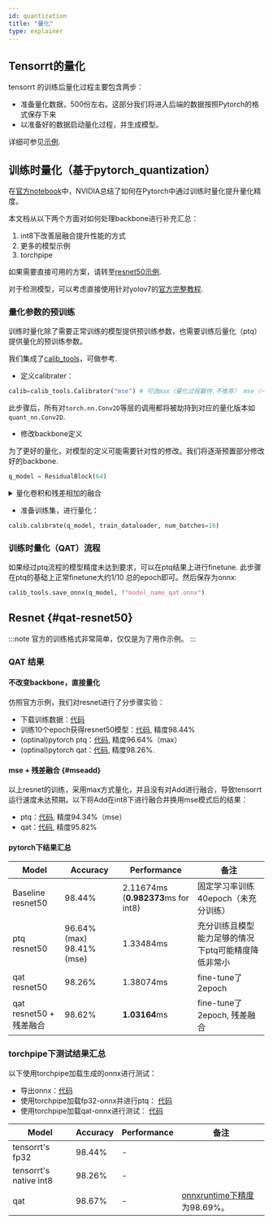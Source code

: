 ```yaml
---
id: quantization
title: "量化"
type: explainer
---
```



## Tensorrt的量化
tensorrt 的训练后量化过程主要包含两步：
- 准备量化数据，500份左右。这部分我们将进入后端的数据按照Pytorch的格式保存下来
- 以准备好的数据启动量化过程，并生成模型。

详细可参见[示例](https://g.hz.netease.com/deploy/torchpipe/-/tree/develop/examples/int8).

## 训练时量化（基于pytorch_quantization）
在[官方notebook](https://github.com/NVIDIA/TensorRT/blob/release/8.6/quickstart/quantization_tutorial/qat-ptq-workflow.ipynb)中，NVIDIA总结了如何在Pytorch中通过训练时量化提升量化精度。

本文档从以下两个方面对如何处理backbone进行补充汇总：
1. int8下改善层融合提升性能的方式
2. 更多的模型示例
3. torchpipe


如果需要直接可用的方案，请转至[resnet50示例](#qat-resnet50).

对于检测模型，可以考虑直接使用针对yolov7的[官方完整教程](https://github.com/NVIDIA-AI-IOT/yolo_deepstream/blob/main/yolov7_qat/doc/Guidance_of_QAT_performance_optimization.md).



### 量化参数的预训练

训练时量化除了需要正常训练的模型提供预训练参数，也需要训练后量化（ptq）提供量化的预训练参数。

我们集成了[calib_tools](https://g.hz.netease.com/deploy/torchpipe/-/blob/develop/examples/int8/qat/calib_tools.py)，可做参考.

- 定义calibrater：
```python
calib=calib_tools.Calibrator("mse") # 可选max（量化过程最快,不推荐） mse（一般准确率较好） entropy percentile
```
此步骤后，所有对`torch.nn.Conv2D`等层的调用都将被劫持到对应的量化版本如`quant_nn.Conv2D`.
- 修改backbone定义

为了更好的量化，对模型的定义可能需要针对性的修改。我们将逐渐预置部分修改好的backbone.
```python
q_model = ResidualBlock(64)
```
<details><summary>量化卷积和残差相加的融合</summary>


> ResidualBlock: 对于Add层，输入均是int8时，能比输入分别为fp32和int8更高效。


```python
class ResidualBlock(nn.Module):
    def __init__(self, num_channels):
        super(ResidualBlock, self).__init__()
        self.conv1 = nn.Conv2d(num_channels, num_channels, kernel_size=3, padding=1, bias=False)
        self.quant = quant
        if torch.nn.Conv2d is quant_nn.Conv2d:
            self.residual_quantizer = quant_nn.TensorQuantizer(quant_nn.QuantConv2d.default_quant_desc_input)
        self.relu1 = nn.ReLU(inplace=True)

    def forward(self, x):
        out = self.conv1(x)
        if hasattr(self, "residual_quantizer"):
            out = self.relu1(self.residual_quantizer(x)+out)
        else:
            out = self.relu1(x+out)
```

</details>

- 准备训练集，进行量化：
```python
calib.calibrate(q_model, train_dataloader, num_batches=16)
```
### 训练时量化（QAT）流程

如果经过ptq流程的模型精度未达到要求，可以在ptq结果上进行finetune. 此步骤在ptq的基础上正常finetune大约1/10 总的epoch即可。然后保存为onnx:
```python
calib_tools.save_onnx(q_model, f"model_name_qat.onnx")
```


## Resnet  {#qat-resnet50}



:::note
官方的训练格式非常简单，仅仅是为了用作示例。
:::





### QAT 结果

#### 不改变backbone，直接量化
仿照官方示例，我们对resnet进行了分步骤实验：

- 下载训练数据：[代码](https://g.hz.netease.com/deploy/torchpipe/-/blob/develop/examples/int8/qat/download_data.py)
- 训练10个epoch获得resnet50模型：[代码](https://g.hz.netease.com/deploy/torchpipe/-/blob/develop/examples/int8/qat/fp32_train.py), 精度98.44%
- (optinal)pytorch ptq：[代码](https://g.hz.netease.com/deploy/torchpipe/-/blob/develop/examples/int8/qat/ptq.py), 精度96.64%（max）
- (optinal)pytorch qat：[代码](https://g.hz.netease.com/deploy/torchpipe/-/blob/develop/examples/int8/qat/qat.py), 精度98.26%. 

#### mse + 残差融合 {#mseadd}

以上resnet的训练，采用max方式量化，并且没有对Add进行融合，导致tensorrt运行速度未达预期。以下将Add在int8下进行融合并换用mse模式后的结果：

- ptq：[代码](https://g.hz.netease.com/deploy/torchpipe/-/blob/develop/examples/int8/qat/ptq_merge_residual.py), 精度94.34%（mse）
- qat：[代码](https://g.hz.netease.com/deploy/torchpipe/-/blob/develop/examples/int8/qat/qat_merge_residual.py), 精度95.82%

#### pytorch下结果汇总
| Model                    | Accuracy |  Performance |备注 |
| ------------------------ | -------- | ----------- |----------- |
| Baseline resnet50    | 98.44%   | 2.11674ms (**0.982373**ms for int8)    | 固定学习率训练40epoch（未充分训练） |
| ptq resnet50    | 96.64%(max) 98.41%(mse)   | 1.33484ms     | 充分训练且模型能力足够的情况下ptq可能精度降低非常小|
| qat resnet50    | 98.26%   | 1.38074ms     |  fine-tune了2epoch|
| qat resnet50 + 残差融合   | 98.62%   | **1.03164**ms     |  fine-tune了2epoch, 残差融合|

### torchpipe下测试结果汇总
以下使用torchpipe加载生成的onnx进行测试：

- 导出onnx：[代码](https://g.hz.netease.com/deploy/torchpipe/-/blob/develop/examples/int8/qat/export_onnx_merge_residual.py)
- 使用torchpipe加载fp32-onnx并进行ptq： [代码](https://g.hz.netease.com/deploy/torchpipe/-/blob/develop/examples/int8/qat/torchpipe_ptq_test.py)
- 使用torchpipe加载qat-onnx进行测试： [代码](https://g.hz.netease.com/deploy/torchpipe/-/blob/develop/examples/int8/qat/torchpipe_qat_test.py)


| Model                    | Accuracy |  Performance |备注 |
| ------------------------ | -------- | ----------- |----------- |
| tensorrt's fp32 |98.44%  | -  | |
| tensorrt's native int8 |98.26%   | -  | |
| qat   | 98.67%   | -    |  [onnxruntime下精度]为98.69%。   |

[onnxruntime下精度]: https://g.hz.netease.com/deploy/torchpipe/-/blob/develop/examples/int8/qat/onnxruntime_qat_test.py